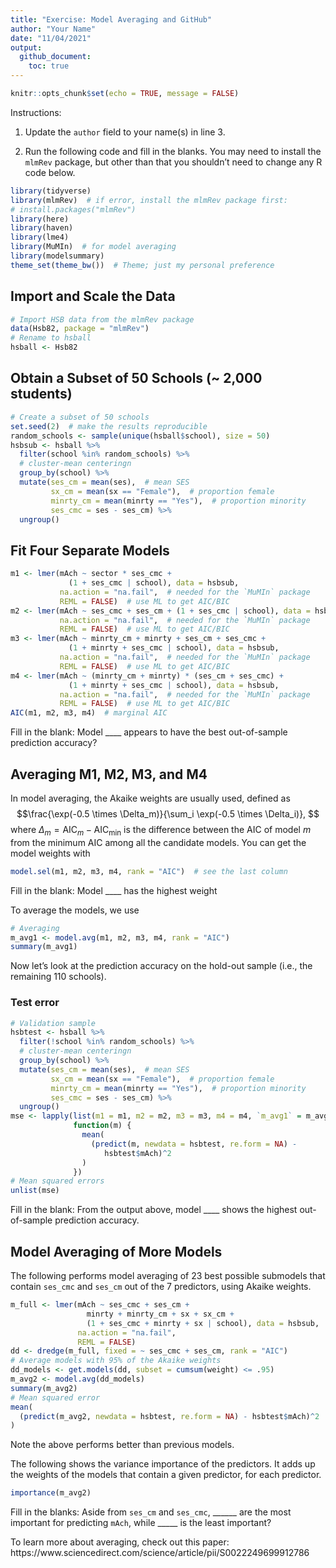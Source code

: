 ```yaml
---
title: "Exercise: Model Averaging and GitHub"
author: "Your Name"
date: "11/04/2021"
output:
  github_document:
    toc: true
---
```


```r
knitr::opts_chunk$set(echo = TRUE, message = FALSE)
```

Instructions:

1. Update the `author` field to your name(s) in line 3.

2. Run the following code and fill in the blanks. You may need to install the `mlmRev` package, but other than that you shouldn't need to change any R code below.

```r
library(tidyverse)
library(mlmRev)  # if error, install the mlmRev package first:
# install.packages("mlmRev")
library(here)
library(haven)
library(lme4)
library(MuMIn)  # for model averaging
library(modelsummary)
theme_set(theme_bw())  # Theme; just my personal preference
```

## Import and Scale the Data

```r
# Import HSB data from the mlmRev package
data(Hsb82, package = "mlmRev")
# Rename to hsball
hsball <- Hsb82
```

## Obtain a Subset of 50 Schools (~ 2,000 students)

```r
# Create a subset of 50 schools
set.seed(2)  # make the results reproducible
random_schools <- sample(unique(hsball$school), size = 50)
hsbsub <- hsball %>% 
  filter(school %in% random_schools) %>% 
  # cluster-mean centeringn
  group_by(school) %>% 
  mutate(ses_cm = mean(ses),  # mean SES
         sx_cm = mean(sx == "Female"),  # proportion female
         minrty_cm = mean(minrty == "Yes"),  # proportion minority
         ses_cmc = ses - ses_cm) %>% 
  ungroup()
```

## Fit Four Separate Models

```r
m1 <- lmer(mAch ~ sector * ses_cmc +
             (1 + ses_cmc | school), data = hsbsub, 
           na.action = "na.fail",  # needed for the `MuMIn` package
           REML = FALSE)  # use ML to get AIC/BIC
m2 <- lmer(mAch ~ ses_cmc + ses_cm + (1 + ses_cmc | school), data = hsbsub,
           na.action = "na.fail",  # needed for the `MuMIn` package
           REML = FALSE)  # use ML to get AIC/BIC
m3 <- lmer(mAch ~ minrty_cm + minrty + ses_cm + ses_cmc +
             (1 + minrty + ses_cmc | school), data = hsbsub, 
           na.action = "na.fail",  # needed for the `MuMIn` package
           REML = FALSE)  # use ML to get AIC/BIC
m4 <- lmer(mAch ~ (minrty_cm + minrty) * (ses_cm + ses_cmc) +
             (1 + minrty + ses_cmc | school), data = hsbsub, 
           na.action = "na.fail",  # needed for the `MuMIn` package
           REML = FALSE)  # use ML to get AIC/BIC
AIC(m1, m2, m3, m4)  # marginal AIC
```

Fill in the blank: Model ____ appears to have the best out-of-sample prediction accuracy?

## Averaging M1, M2, M3, and M4

In model averaging, the Akaike weights are usually used, defined as
$$\frac{\exp(-0.5 \times \Delta_m)}{\sum_i \exp(-0.5 \times \Delta_i)}, $$
where $\Delta_m = \text{AIC}_m - \text{AIC}_\text{min}$ is the difference between the AIC of model $m$ from the minimum AIC among all the candidate models. You can get the model weights with

```r
model.sel(m1, m2, m3, m4, rank = "AIC")  # see the last column
```

Fill in the blank: Model ____ has the highest weight

To average the models, we use

```r
# Averaging
m_avg1 <- model.avg(m1, m2, m3, m4, rank = "AIC")
summary(m_avg1)
```

Now let's look at the prediction accuracy on the hold-out sample (i.e., the remaining 110 schools). 

### Test error

```r
# Validation sample
hsbtest <- hsball %>% 
  filter(!school %in% random_schools) %>% 
  # cluster-mean centeringn
  group_by(school) %>% 
  mutate(ses_cm = mean(ses),  # mean SES
         sx_cm = mean(sx == "Female"),  # proportion female
         minrty_cm = mean(minrty == "Yes"),  # proportion minority
         ses_cmc = ses - ses_cm) %>% 
  ungroup()
mse <- lapply(list(m1 = m1, m2 = m2, m3 = m3, m4 = m4, `m_avg1` = m_avg1), 
              function(m) {
                mean(
                  (predict(m, newdata = hsbtest, re.form = NA) -
                     hsbtest$mAch)^2
                )
              })
# Mean squared errors
unlist(mse)
```

Fill in the blank: From the output above, model ____ shows the highest out-of-sample prediction accuracy.

## Model Averaging of More Models

The following performs model averaging of 23 best possible submodels that contain `ses_cmc` and `ses_cm` out of the 7 predictors, using Akaike weights.

```r
m_full <- lmer(mAch ~ ses_cmc + ses_cm +
                 minrty + minrty_cm + sx + sx_cm +
                 (1 + ses_cmc + minrty + sx | school), data = hsbsub, 
               na.action = "na.fail",
               REML = FALSE)
dd <- dredge(m_full, fixed = ~ ses_cmc + ses_cm, rank = "AIC")
# Average models with 95% of the Akaike weights
dd_models <- get.models(dd, subset = cumsum(weight) <= .95)
m_avg2 <- model.avg(dd_models)
summary(m_avg2)
# Mean squared error 
mean(
  (predict(m_avg2, newdata = hsbtest, re.form = NA) - hsbtest$mAch)^2
)
```

Note the above performs better than previous models.

The following shows the variance importance of the predictors. It adds up the weights of the models that contain a given predictor, for each predictor. 

```r
importance(m_avg2)
```

Fill in the blanks: Aside from `ses_cm` and `ses_cmc`, ______ are the most important for predicting `mAch`, while _____ is the least important?

To learn more about averaging, check out this paper: https://www.sciencedirect.com/science/article/pii/S0022249699912786
